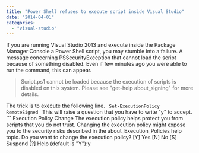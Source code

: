 ```yaml
---
title: "Power Shell refuses to execute script inside Visual Studio"
date: "2014-04-01"
categories: 
  - "visual-studio"
---
```


If you are running Visual Studio 2013 and execute inside the Package Manager Console a Power Shell script, you may stumble into a failure. A message concerning PSSecurityException that cannot load the script because of something disabled. Even if few minutes ago you were able to run the command, this can appear.

> Script.ps1 cannot be loaded because the execution of scripts is disabled on this system. Please see "get-help about\_signing" for more details.

The trick is to execute the following line. ``` 
 Set-ExecutionPolicy RemoteSigned 
```  This will raise a question that you have to write "y" to accept. ``` 
 Execution Policy Change The execution policy helps protect you from scripts that you do not trust. Changing the execution policy might expose you to the security risks described in the about\_Execution\_Policies help topic. Do you want to change the execution policy? [Y] Yes [N] No [S] Suspend [?] Help (default is "Y"):y 
``` 
